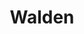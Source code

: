 ---
title: "Walden"
bookCover: "/assets/book-covers/walden.jpg"
bookAuthor: "Henry David Thoreau"
rating: 5
done: false
tags: []
summary: false
detailedNotes: false
amazonLink: ""
amazonAffiliateLink: ""
---
